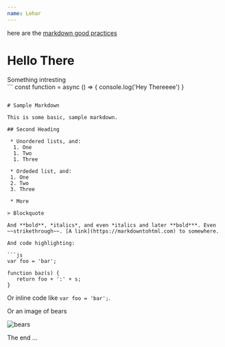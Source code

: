 ```yaml
---
name: Lehar
---
```


here are the  [markdown good practices](https://www.markdownguide.org/basic-syntax/)


<h1 className = 'w-full flex flex-col items-center justify-center'>Hello There</h1>

<div className = 'bg-to-r-from-cyan-500-via-red-500-to-yellow-500'>Something intresting</div>
```
const function = async () => {
    console.log('Hey Thereeee')
}

```

# Sample Markdown

This is some basic, sample markdown.

## Second Heading

 * Unordered lists, and:
  1. One
  1. Two
  1. Three

 * Ordeded list, and:
 1. One
 2. Two
 3. Three

 * More

> Blockquote

And **bold**, *italics*, and even *italics and later **bold***. Even ~~strikethrough~~. [A link](https://markdowntohtml.com) to somewhere.

And code highlighting:

```js
var foo = 'bar';

function baz(s) {
   return foo + ':' + s;
}
```

Or inline code like `var foo = 'bar';`.

Or an image of bears

![bears](http://placebear.com/200/200)

The end ...
